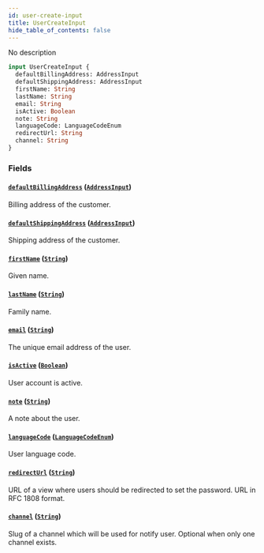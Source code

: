 ```yaml
---
id: user-create-input
title: UserCreateInput
hide_table_of_contents: false
---
```


No description

```graphql
input UserCreateInput {
  defaultBillingAddress: AddressInput
  defaultShippingAddress: AddressInput
  firstName: String
  lastName: String
  email: String
  isActive: Boolean
  note: String
  languageCode: LanguageCodeEnum
  redirectUrl: String
  channel: String
}
```

### Fields

#### [`defaultBillingAddress`](#) ([`AddressInput`](../../../developer/api-reference/inputs/address-input))

Billing address of the customer.

#### [`defaultShippingAddress`](#) ([`AddressInput`](../../../developer/api-reference/inputs/address-input))

Shipping address of the customer.

#### [`firstName`](#) ([`String`](../../../developer/api-reference/scalars/string))

Given name.

#### [`lastName`](#) ([`String`](../../../developer/api-reference/scalars/string))

Family name.

#### [`email`](#) ([`String`](../../../developer/api-reference/scalars/string))

The unique email address of the user.

#### [`isActive`](#) ([`Boolean`](../../../developer/api-reference/scalars/boolean))

User account is active.

#### [`note`](#) ([`String`](../../../developer/api-reference/scalars/string))

A note about the user.

#### [`languageCode`](#) ([`LanguageCodeEnum`](../../../developer/api-reference/enums/language-code-enum))

User language code.

#### [`redirectUrl`](#) ([`String`](../../../developer/api-reference/scalars/string))

URL of a view where users should be redirected to set the password. URL in RFC 1808 format.

#### [`channel`](#) ([`String`](../../../developer/api-reference/scalars/string))

Slug of a channel which will be used for notify user. Optional when only one channel exists.

